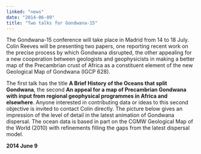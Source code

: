 ```yaml
---
linked: "news"
date: "2014-06-09"
title: "Two talks for Gondwana-15"
---
```




The Gondwana-15 conference will take place in Madrid from 14 to 18 July. Colin
Reeves will be  presenting two papers, one reporting recent work on the precise
process by which Gondwana  disrupted, the other appealing for a new cooperation
between geologists and geophysicists in  making a better map of the Precambrian
crust of Africa as a constituent element of the new  Geological Map of Gondwana
(IGCP 628). 

The first talk has the title __A Brief History of the Oceans that split Gondwana__,
the second __An appeal for a map of Precambrian Gondwana with input from regional
geophysical programmes in Africa and elsewhere__. Anyone interested in
contributing data or ideas to this  second objective is invited to contact Colin
directly. The picture below gives an impression of the  level of detail in the
latest animation of Gondwana dispersal. The ocean data is based in part on  the
CGMW Geological Map of the World (2010) with refinements filling the gaps from
the latest  dispersal model. 

__2014 June 9__

